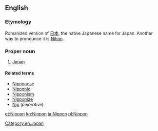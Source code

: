 ==English==

===Etymology===
Romanized version of [[日本]], the native Japanese name for Japan. Another way to pronounce it is [[Nihon]].

===Proper noun===
{{en-proper noun|-}}

# [[Japan]]

====Related terms====
* [[Nipponese]]
* [[Nipponic]]
* [[Nipponism]]
* [[Nipponize]]
* [[Nip]] (''pejorative'')

[[Category:en:Japan]]

[[et:Nippon]]
[[kn:Nippon]]
[[ja:Nippon]]
[[pl:Nippon]]